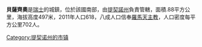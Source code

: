 {{Expand language|1=en|time=2020-07-05T13:00:01+00:00}}
{{Unreferenced|time=2020-07-05T13:00:01+00:00}}
'''貝薩齊奧'''是[[瑞士|瑞士]]的城鎮，位於該國南部，由[[提契諾州|提契諾州]]負責管轄，面積.88平方公里，海拔高度497米，2011年人口618，八成人口信奉[[羅馬天主教|羅馬天主教]]，人口密度每平方公里702人。

{{Authority control}}
{{Switzerland-geo-stub}}
[[Category:提契诺州的市镇|Category:提契诺州的市镇]]